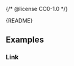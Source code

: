 {/* @license CC0-1.0 */}



<StatusBadge
  description="We’re experimenting with this component; feedback is welcome. Expect changes in future iterations."
  status="beta"
/>

<Meta of={MenuStories} />

<Markdown>{README}</Markdown>

<Primary />

<Controls />

## Examples

### Link

<Canvas of={MenuStories.Link} />

<Controls of={MenuStories.Link} />
